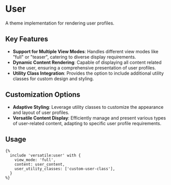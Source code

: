 # User

A theme implementation for rendering user profiles.

## Key Features

- **Support for Multiple View Modes**: Handles different view modes like "full" or "teaser", catering to diverse display requirements.
- **Dynamic Content Rendering**: Capable of displaying all content related to the user, ensuring a comprehensive presentation of user profiles.
- **Utility Class Integration**: Provides the option to include additional utility classes for custom design and styling.

## Customization Options

- **Adaptive Styling**: Leverage utility classes to customize the appearance and layout of user profiles.
- **Versatile Content Display**: Efficiently manage and present various types of user-related content, adapting to specific user profile requirements.

## Usage

```twig
{%
  include 'versatile:user' with {
    view_mode: 'full',
    content: user_content,
    user_utility_classes: ['custom-user-class'],
  }
%}
```
